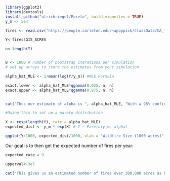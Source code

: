 
```r
library(ggplot2)
library(devtools)
install_github("ulrichriegel/Pareto", build_vignettes = TRUE)
y_m <- 5e4

fires <- read.csv('https://people.carleton.edu/~apoppick/ClassData/CA_fires',header = TRUE)

Y<-fires$GIS_ACRES

n<-length(Y)


B <- 1000 # number of bootstrap iterations per simulation
# set up arrays to store the estimates from your simulation

alpha_hat_MLE <- 1/mean(log(Y/y_m)) #MLE Formula

exact.lower <- alpha_hat_MLE*qgamma(0.025, n, n)
exact.upper <- alpha_hat_MLE*qgamma(0.975, n, n)


cat("Thus our estimate of alpha is ", alpha_hat_MLE, "With a 95% confidence interval (", exact.lower,"," ,exact.upper,")" )

#Using this to set up a pareto distribution

X <- rexp(length(Y), rate = alpha_hat_MLE)
expected_dist <- y_m * exp(X) # Y ~ Pareto(y_m, alpha)

qqplot(Y/1000, expected_dist/1000, xlab = "Wildfire Size (1000 acres)", ylab = "Expected Value at Quantile (1000 Acres)")

```

Our goal is to then get the expected number of fires per year:


```r
expected_rate = 9

upperval<-3e5

cat("This gives us an estimated number of fires over 300,000 acres as between ", expected_rate*(y_m/upperval)**exact.upper, "and ", expected_rate*(y_m/upperval)**exact.lower, "fires per year")
```